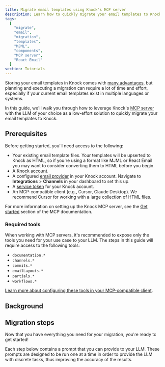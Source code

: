 ```yaml
---
title: Migrate email templates using Knock's MCP server
description: Learn how to quickly migrate your email templates to Knock using our MCP server.
tags:
  [
    "migrate",
    "email",
    "migration",
    "templates",
    "MJML",
    "components",
    "MCP server",
    "React Email"
  ]
section: Tutorials
---
```


Storing your email templates in Knock comes with [many advantages](/designing-workflows/template-editor/overview#frequently-asked-questions), but planning and executing a migration can require a lot of time and effort, especially if your current email templates exist in multiple languages or systems.

In this guide, we'll walk you through how to leverage Knock's [MCP server](/developer-tools/mcp-server) with the LLM of your choice as a low-effort solution to quickly migrate your email templates to Knock.

## Prerequisites

Before getting started, you'll need access to the following:

- Your existing email template files. Your templates will be upserted to Knock as HTML, so if you're using a format like MJML or React Email you may want to consider converting them to HTML before you begin.
- A [Knock account](https://dashboard.knock.app/).
- A configured [email provider](/integrations/email/overview) in your Knock account. Navigate to **Integrations** > **Channels** in your dashboard to set this up.
- A [service token](https://docs.knock.app/developer-tools/service-tokens) for your Knock account.
- An MCP-compatible client (e.g., Cursor, Claude Desktop). We recommend Cursor for working with a large collection of HTML files.

For more information on setting up the Knock MCP server, see the [Get started](/developer-tools/mcp-server#get-started) section of the MCP documentation.

### Required tools

When working with MCP servers, it's recommended to expose only the tools you need for your use case to your LLM. The steps in this guide will require access to the following tools:
- `documentation.*`
- `channels.*`
- `commits.*`
- `emailLayouts.*`
- `partials.*`
- `workflows.*`

[Learn more about configuring these tools in your MCP-compatible client](/developer-tools/mcp-server#configuring-the-available-tools).

## Background

## Migration steps

Now that you have everything you need for your migration, you're ready to get started! 

Each step below contains a prompt that you can provide to your LLM. These prompts are designed to be run one at a time in order to provide the LLM with discrete tasks, thus improving the accuracy of the results.
